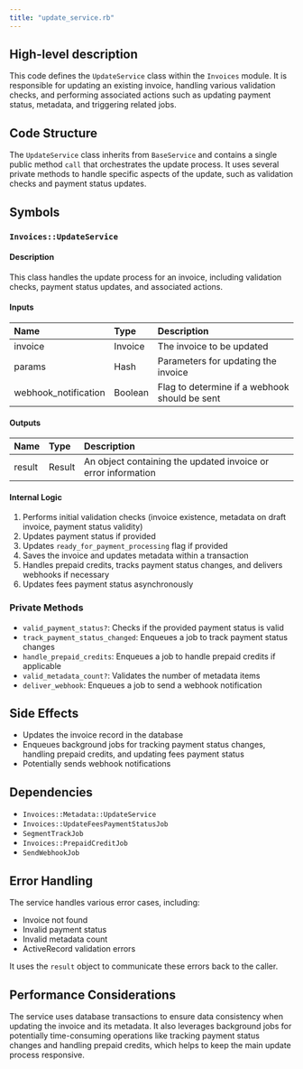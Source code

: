 ```yaml
---
title: "update_service.rb"
---
```


## High-level description
This code defines the `UpdateService` class within the `Invoices` module. It is responsible for updating an existing invoice, handling various validation checks, and performing associated actions such as updating payment status, metadata, and triggering related jobs.

## Code Structure
The `UpdateService` class inherits from `BaseService` and contains a single public method `call` that orchestrates the update process. It uses several private methods to handle specific aspects of the update, such as validation checks and payment status updates.

## Symbols

### `Invoices::UpdateService`
#### Description
This class handles the update process for an invoice, including validation checks, payment status updates, and associated actions.

#### Inputs
| Name | Type | Description |
|:-----|:-----|:------------|
| invoice | Invoice | The invoice to be updated |
| params | Hash | Parameters for updating the invoice |
| webhook_notification | Boolean | Flag to determine if a webhook should be sent |

#### Outputs
| Name | Type | Description |
|:-----|:-----|:------------|
| result | Result | An object containing the updated invoice or error information |

#### Internal Logic
1. Performs initial validation checks (invoice existence, metadata on draft invoice, payment status validity)
2. Updates payment status if provided
3. Updates `ready_for_payment_processing` flag if provided
4. Saves the invoice and updates metadata within a transaction
5. Handles prepaid credits, tracks payment status changes, and delivers webhooks if necessary
6. Updates fees payment status asynchronously

### Private Methods
- `valid_payment_status?`: Checks if the provided payment status is valid
- `track_payment_status_changed`: Enqueues a job to track payment status changes
- `handle_prepaid_credits`: Enqueues a job to handle prepaid credits if applicable
- `valid_metadata_count?`: Validates the number of metadata items
- `deliver_webhook`: Enqueues a job to send a webhook notification

## Side Effects
- Updates the invoice record in the database
- Enqueues background jobs for tracking payment status changes, handling prepaid credits, and updating fees payment status
- Potentially sends webhook notifications

## Dependencies
- `Invoices::Metadata::UpdateService`
- `Invoices::UpdateFeesPaymentStatusJob`
- `SegmentTrackJob`
- `Invoices::PrepaidCreditJob`
- `SendWebhookJob`

## Error Handling
The service handles various error cases, including:
- Invoice not found
- Invalid payment status
- Invalid metadata count
- ActiveRecord validation errors

It uses the `result` object to communicate these errors back to the caller.

## Performance Considerations
The service uses database transactions to ensure data consistency when updating the invoice and its metadata. It also leverages background jobs for potentially time-consuming operations like tracking payment status changes and handling prepaid credits, which helps to keep the main update process responsive.